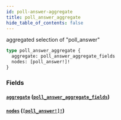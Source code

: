 ```yaml
---
id: poll-answer-aggregate
title: poll_answer_aggregate
hide_table_of_contents: false
---
```


aggregated selection of "poll_answer"

```graphql
type poll_answer_aggregate {
  aggregate: poll_answer_aggregate_fields
  nodes: [poll_answer!]!
}
```

### Fields

#### [`aggregate`](#) ([`poll_answer_aggregate_fields`](/07-graphql/objects/poll-answer-aggregate-fields))

#### [`nodes`](#) ([`[poll_answer!]!`](/07-graphql/objects/poll-answer))
